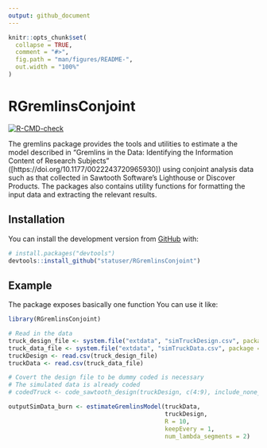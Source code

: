 ```yaml
---
output: github_document
---
```


<!-- README.md is generated from README.Rmd. Please edit that file -->

```r
knitr::opts_chunk$set(
  collapse = TRUE,
  comment = "#>",
  fig.path = "man/figures/README-",
  out.width = "100%"
)
```

# RGremlinsConjoint

<!-- badges: start -->
[![R-CMD-check](https://github.com/statuser/RGremlinsConjoint/workflows/R-CMD-check/badge.svg)](https://github.com/statuser/RGremlinsConjoint/actions)
<!-- badges: end -->

The gremlins package provides the tools and utilities to estimate a the model described in
  "Gremlins in the Data: Identifying the Information Content of Research Subjects" ([https://doi.org/10.1177/0022243720965930]) using
  conjoint analysis data such as that collected in Sawtooth Software's Lighthouse or Discover
  Products.  The packages also contains utility functions for formatting the input data and
  extracting the relevant results.

## Installation

<!-- You can install the released version of RGremlinsConjoint from [CRAN](https://CRAN.R-project.org) with: -->

<!-- ``` r -->
<!-- install.packages("RGremlinsConjoint") -->
<!-- ``` -->

You can install the development version from [GitHub](https://github.com/) with:

``` r
# install.packages("devtools")
devtools::install_github("statuser/RGremlinsConjoint")
```
## Example

The package exposes basically one function  You can use it like:

```r
library(RGremlinsConjoint)

# Read in the data
truck_design_file <- system.file("extdata", "simTruckDesign.csv", package = "RGremlinsConjoint")
truck_data_file <- system.file("extdata", "simTruckData.csv", package = "RGremlinsConjoint")
truckDesign <- read.csv(truck_design_file)
truckData <- read.csv(truck_data_file)

# Covert the design file to be dummy coded is necessary
# The simulated data is already coded
# codedTruck <- code_sawtooth_design(truckDesign, c(4:9), include_none_option=TRUE)

outputSimData_burn <- estimateGremlinsModel(truckData,
                                            truckDesign,
                                            R = 10,
                                            keepEvery = 1,
                                            num_lambda_segments = 2)

```

